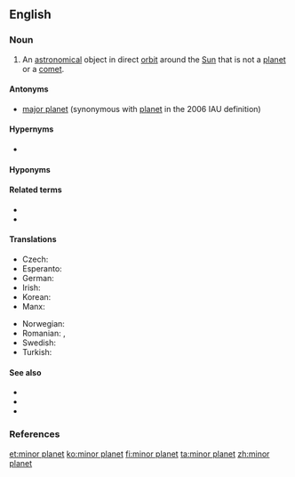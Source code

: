 ==English==
{{wikipedia}}

===Noun===
{{en-noun|head=[[minor]] [[planet]]}}

# {{label|en|astronomy}} An [[astronomical]] object in direct [[orbit]] around the [[Sun]] that is not a [[planet]] or a [[comet]].

====Antonyms====
* {{gloss|an orbitally dominant planemo}} [[major planet]] (synonymous with [[planet]] in the 2006 IAU definition)

====Hypernyms====
* {{l|en|planet}}

====Hyponyms====
{{hyp4|[[asteroid]]|[[centaur]]|[[dwarf planet]]|[[Kuiper belt object]]|[[trans-Neptunian object]]|[[trojan]]}}

====Related terms====
* {{l|en|giant planet}}
* {{l|en|planetary object}}

====Translations====
{{trans-top|celestial body}}
* Czech: {{t+|cs|planetka|f}}
* Esperanto: {{t|eo|planedeto}}
* German: {{t+|de|Kleinplanet|m}}
* Irish: {{t|ga|fophláinéad|m}}
* Korean: {{t+|ko|소행성체|sc=Kore}}
* Manx: {{t|gv|mynphlanaid|m}}
{{trans-mid}}
* Norwegian: {{t|no|småplanet|m}}
* Romanian: {{t|ro|planetă minoră|f}}, {{t|ro|miniplanetă}}
* Swedish: {{t|sv|småplanet|c}}
* Turkish: {{t|tr|küçük gezegen}}
{{trans-bottom}}

====See also====
* {{l|en|planemo}}
* {{l|en|planetesimal}}
* {{l|en|planetoid}}

===References===
<references/>

{{topics|en|Types of planets}}

[[et:minor planet]]
[[ko:minor planet]]
[[fi:minor planet]]
[[ta:minor planet]]
[[zh:minor planet]]
